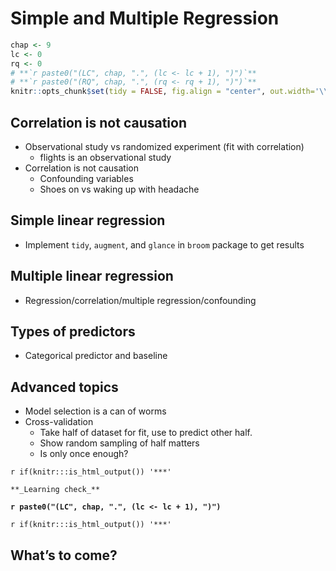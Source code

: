 # Simple and Multiple Regression {#regress}
    
```r
chap <- 9
lc <- 0
rq <- 0
# **`r paste0("(LC", chap, ".", (lc <- lc + 1), ")")`**
# **`r paste0("(RQ", chap, ".", (rq <- rq + 1), ")")`**
knitr::opts_chunk$set(tidy = FALSE, fig.align = "center", out.width='\\textwidth')
```

## Correlation is not causation

+ Observational study vs randomized experiment (fit with correlation)
    + flights is an observational study
+ Correlation is not causation
    + Confounding variables
    + Shoes on vs waking up with headache
    
## Simple linear regression

+ Implement `tidy`, `augment`, and `glance` in `broom` package to get results
    
## Multiple linear regression {#mlr}

+ Regression/correlation/multiple regression/confounding

## Types of predictors   

+ Categorical predictor and baseline 
    
## Advanced topics

+ Model selection is a can of worms 
+ Cross-validation
    + Take half of dataset for fit, use to predict other half.
    + Show random sampling of half matters
    + Is only once enough?
            
`r if(knitr:::is_html_output()) '***'` \begin{center}\rule{\linewidth}{\linethickness}\end{center}

```block
**_Learning check_**
```

**`r paste0("(LC", chap, ".", (lc <- lc + 1), ")")`**

`r if(knitr:::is_html_output()) '***'` \begin{center}\rule{\linewidth}{\linethickness}\end{center}        
    
## What's to come?             